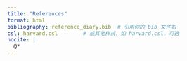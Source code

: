 ```yaml
---
title: "References"
format: html
bibliography: reference_diary.bib  # 引用你的 bib 文件名
csl: harvard.csl        # 或其他样式，如 harvard.csl，可选
nocite: |
  @*
---
```

